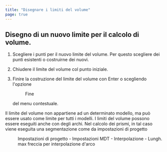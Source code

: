 ```yaml
---
title: "Disegnare i limiti del volume"
page: true
---
```

## Disegno di un nuovo limite per il calcolo di volume.


1. Scegliere i punti per il nuovo limite del volume. Per questo scegliere dei punti esistenti o costruirne dei nuovi.

2. Chiudere il limite del volume col punto iniziale.

3. Finire la costruzione del limite del volume con <Border>Enter</Border>  o scegliendo l&#39;opzione <Menu>Fine</Menu>  del  menu contestuale.






<Success>
Il limite del volume non appartiene ad un determinato modello, ma pu&#242; essere usato come limite per tutti i modelli.
</Success>

<Success>
I limiti del volume possono essere eseguiti anche con degli archi. Nel calcolo dei prismi, in tal caso viene eseguita una segmentazione come da impostazioni di progetto 
 <Menu>Impostazioni di progetto - Impostazioni MDT - Interpolazione - Lungh. max freccia per interpolazione d'arco</Menu> 
</Success>


